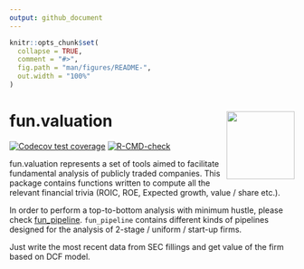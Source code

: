 ```yaml
---
output: github_document
---
```


<!-- README.md is generated from README.Rmd. Please edit that file -->

```r
knitr::opts_chunk$set(
  collapse = TRUE,
  comment = "#>",
  fig.path = "man/figures/README-",
  out.width = "100%"
)
```

# fun.valuation <img src="man/figures/hex-fun_$.png" align="right" alt="" width="120" />


<!-- badges: start -->
[![Codecov test coverage](https://codecov.io/gh/TracyRage/fun_valuation/branch/main/graph/badge.svg)](https://codecov.io/gh/TracyRage/fun_valuation?branch=main)
[![R-CMD-check](https://github.com/TracyRage/fun_valuation/workflows/R-CMD-check/badge.svg)](https://github.com/TracyRage/fun_valuation/actions)
<!-- badges: end -->

fun.valuation represents a set of tools aimed to facilitate fundamental analysis of publicly traded companies. This package contains functions written to compute all the relevant financial trivia
(ROIC, ROE, Expected growth, value / share etc.). 

In order to perform a top-to-bottom analysis with minimum hustle, please check [fun_pipeline](https://github.com/TracyRage/fun_pipeline). `fun_pipeline` contains different kinds of pipelines designed for the analysis of 2-stage / uniform / start-up firms. 

Just write the most recent data from SEC fillings and get value of the firm based on DCF model.



